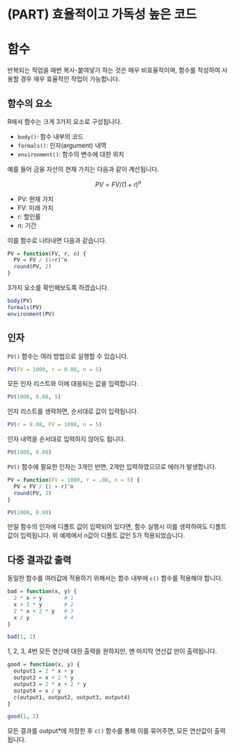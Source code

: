 # (PART) 효율적이고 가독성 높은 코드 {-}

# 함수

반복되는 작업을 매번 복사-붙여넣기 하는 것은 매우 비효율적이며, 함수를 작성하여 사용할 경우 매우 효율적인 작업이 가능합니다.

## 함수의 요소

R에서 함수는 크게 3가지 요소로 구성됩니다.

- `body()`: 함수 내부의 코드
- `formals()`: 인자(argument) 내역
- `environment()`: 함수의 변수에 대한 위치

예를 들어 금융 자산의 현재 가치는 다음과 같이 계산됩니다.

$$PV = FV / (1+r)^n$$

- PV: 현재 가치
- FV: 미래 가치
- r: 할인률
- n: 기간

이를 함수로 나타내면 다음과 같습니다.

```r
PV = function(FV, r, n) {
  PV = FV / (1+r)^n
  round(PV, 2)
}
```

3가지 요소를 확인해보도록 하겠습니다.

```r
body(PV)
formals(PV)
environment(PV)
```

## 인자

`PV()` 함수는 여러 방법으로 실행할 수 있습니다.

```r
PV(FV = 1000, r = 0.08, n = 5)
```

모든 인자 리스트와 이에 대응되는 값을 입력합니다.

```r
PV(1000, 0.08, 5)
```

인자 리스트를 생략하면, 순서대로 값이 입력됩니다.

```r
PV(r = 0.08, FV = 1000, n = 5)
```

인자 내역을 순서대로 입력하지 않아도 됩니다.

```r
PV(1000, 0.08)
```

`PV()` 함수에 필요한 인자는 3개인 반면, 2개만 입력하였으므로 에러가 발생합니다.

```r
PV = function(FV = 1000, r = .08, n = 5) {
  PV = FV / (1 + r)^n
  round(PV, 2)
}

PV(1000, 0.08)
```

만일 함수의 인자에 디폴트 값이 입력되어 있다면, 함수 실행시 이를 생략하여도 디폴트 값이 입력됩니다. 위 예제에서 n값이 디폴트 값인 5가 적용되었습니다.

## 다중 결과값 출력

동일한 함수를 여러값에 적용하기 위해서는 함수 내부에 `c()` 함수를 적용해야 합니다.

```r
bad = function(x, y) {
  2 * x + y       # 1
  x + 2 * y       # 2
  2 * x + 2 * y   # 3  
  x / y           # 4
}

bad(1, 2)
```

1, 2, 3, 4번 모든 연산에 대한 출력을 원하지만, 맨 마지막 연산값 만이 출력됩니다.

```r
good = function(x, y) {
  output1 = 2 * x + y
  output2 = x + 2 * y
  output3 = 2 * x + 2 * y
  output4 = x / y
  c(output1, output2, output3, output4)
}

good(1, 2)
```

모든 결과를 output*에 저장한 후 `c()` 함수를 통해 이를 묶어주면, 모든 연산값이 출력됩니다.


